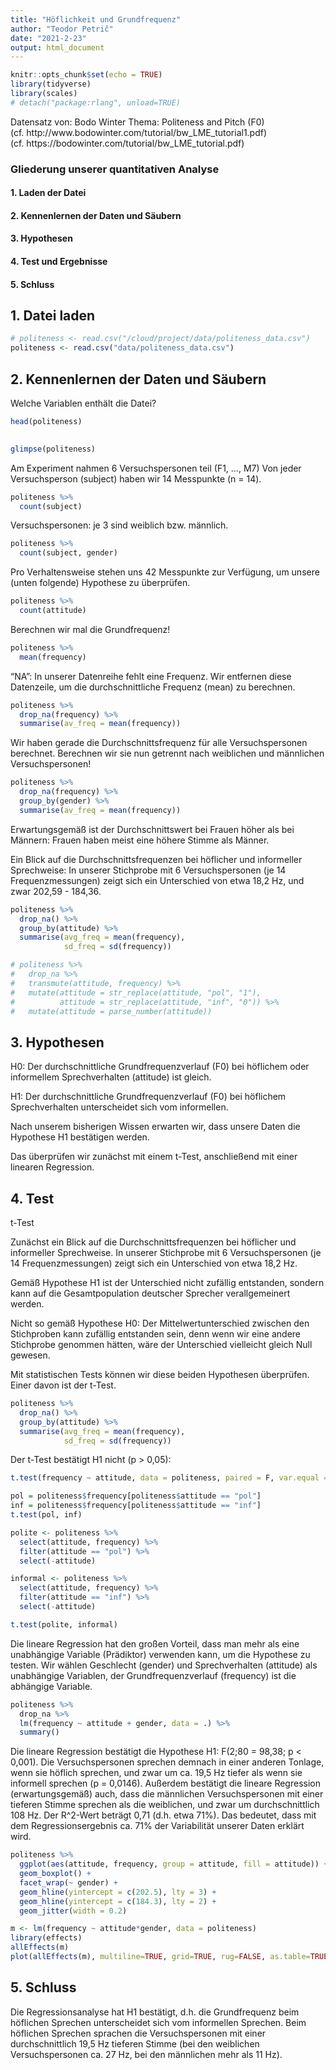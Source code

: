 ```yaml
---
title: "Höflichkeit und Grundfrequenz"
author: "Teodor Petrič"
date: "2021-2-23"
output: html_document
---
```


```r
knitr::opts_chunk$set(echo = TRUE)
library(tidyverse)
library(scales)
# detach("package:rlang", unload=TRUE)
```

Datensatz von: Bodo Winter 
Thema: Politeness and Pitch (F0)
(cf. http://www.bodowinter.com/tutorial/bw_LME_tutorial1.pdf)
(cf. https://bodowinter.com/tutorial/bw_LME_tutorial.pdf)


### Gliederung unserer quantitativen Analyse
#### 1. Laden der Datei
#### 2. Kennenlernen der Daten und Säubern
#### 3. Hypothesen
#### 4. Test und Ergebnisse
#### 5. Schluss


## 1. Datei laden

```r
# politeness <- read.csv("/cloud/project/data/politeness_data.csv")
politeness <- read.csv("data/politeness_data.csv")

```


## 2. Kennenlernen der Daten und Säubern

Welche Variablen enthält die Datei?

```r
head(politeness)
  
```

```r
glimpse(politeness)
```


Am Experiment nahmen 6 Versuchspersonen teil (F1, ..., M7)
Von jeder Versuchsperson (subject) haben wir 14 Messpunkte (n = 14).

```r
politeness %>% 
  count(subject)
```

Versuchspersonen: je 3 sind weiblich bzw. männlich.

```r
politeness %>% 
  count(subject, gender)
```

Pro Verhaltensweise stehen uns 42 Messpunkte zur Verfügung, um unsere (unten folgende) Hypothese zu überprüfen.

```r
politeness %>% 
  count(attitude)
```

Berechnen wir mal die Grundfrequenz!

```r
politeness %>% 
  mean(frequency)
```

"NA": In unserer Datenreihe fehlt eine Frequenz. Wir entfernen diese Datenzeile, um die durchschnittliche Frequenz (mean) zu berechnen.

```r
politeness %>% 
  drop_na(frequency) %>%
  summarise(av_freq = mean(frequency))
```

Wir haben gerade die Durchschnittsfrequenz für alle Versuchspersonen berechnet. Berechnen wir sie nun getrennt nach weiblichen und männlichen Versuchspersonen!

```r
politeness %>% 
  drop_na(frequency) %>%
  group_by(gender) %>% 
  summarise(av_freq = mean(frequency))
```

Erwartungsgemäß ist der Durchschnittswert bei Frauen höher als bei Männern: Frauen haben meist eine höhere Stimme als Männer.

Ein Blick auf die Durchschnittsfrequenzen bei höflicher und informeller Sprechweise:
In unserer Stichprobe mit 6 Versuchspersonen (je 14 Frequenzmessungen) zeigt sich ein Unterschied von etwa 18,2 Hz, und zwar 202,59 - 184,36.

```r
politeness %>% 
  drop_na() %>% 
  group_by(attitude) %>% 
  summarise(avg_freq = mean(frequency),
            sd_freq = sd(frequency))

```


```r
# politeness %>% 
#   drop_na %>% 
#   transmute(attitude, frequency) %>% 
#   mutate(attitude = str_replace(attitude, "pol", "1"),
#          attitude = str_replace(attitude, "inf", "0")) %>% 
#   mutate(attitude = parse_number(attitude))

```


## 3. Hypothesen

H0: Der durchschnittliche Grundfrequenzverlauf (F0) bei höflichem oder informellem Sprechverhalten (attitude) ist gleich.

H1: Der durchschnittliche Grundfrequenzverlauf (F0) bei höflichem Sprechverhalten unterscheidet sich vom informellen.

Nach unserem bisherigen Wissen erwarten wir, dass unsere Daten die Hypothese H1 bestätigen werden.

Das überprüfen wir zunächst mit einem t-Test, anschließend mit einer linearen Regression.


## 4. Test

t-Test

Zunächst ein Blick auf die Durchschnittsfrequenzen bei höflicher und informeller Sprechweise.
In unserer Stichprobe mit 6 Versuchspersonen (je 14 Frequenzmessungen) zeigt sich ein Unterschied von etwa 18,2 Hz. 

Gemäß Hypothese H1 ist der Unterschied nicht zufällig entstanden, sondern kann auf die Gesamtpopulation deutscher Sprecher verallgemeinert werden. 

Nicht so gemäß Hypothese H0: Der Mittelwertunterschied zwischen den Stichproben kann zufällig entstanden sein, denn wenn wir eine andere Stichprobe genommen hätten, wäre der Unterschied vielleicht gleich Null gewesen.

Mit statistischen Tests können wir diese beiden Hypothesen überprüfen. Einer davon ist der t-Test.

```r
politeness %>% 
  drop_na() %>% 
  group_by(attitude) %>% 
  summarise(avg_freq = mean(frequency),
            sd_freq = sd(frequency))

```

Der t-Test bestätigt H1 nicht (p > 0,05):

```r
t.test(frequency ~ attitude, data = politeness, paired = F, var.equal = T)

```


```r
pol = politeness$frequency[politeness$attitude == "pol"]
inf = politeness$frequency[politeness$attitude == "inf"]
t.test(pol, inf)

```


```r
polite <- politeness %>% 
  select(attitude, frequency) %>% 
  filter(attitude == "pol") %>% 
  select(-attitude)

informal <- politeness %>% 
  select(attitude, frequency) %>% 
  filter(attitude == "inf") %>% 
  select(-attitude)

t.test(polite, informal)

```


Die lineare Regression hat den großen Vorteil, dass man mehr als eine unabhängige Variable (Prädiktor) verwenden kann, um die Hypothese zu testen. Wir wählen Geschlecht (gender) und Sprechverhalten (attitude) als unabhängige Variablen, der Grundfrequenzverlauf (frequency) ist die abhängige Variable.

```r
politeness %>% 
  drop_na %>% 
  lm(frequency ~ attitude + gender, data = .) %>% 
  summary()
```

Die lineare Regression bestätigt die Hypothese H1: F(2;80 = 98,38; p < 0,001).
Die Versuchspersonen sprechen demnach in einer anderen Tonlage, wenn sie höflich sprechen, und zwar um ca. 19,5 Hz tiefer als wenn sie informell sprechen (p = 0,0146). 
Außerdem bestätigt die lineare Regression (erwartungsgemäß) auch, dass die männlichen Versuchspersonen mit einer tieferen Stimme sprechen als die weiblichen, und zwar um durchschnittlich 108 Hz. 
Der R^2-Wert beträgt 0,71 (d.h. etwa 71%). Das bedeutet, dass mit dem Regressionsergebnis ca. 71% der Variabilität unserer Daten erklärt wird. 

```r
politeness %>% 
  ggplot(aes(attitude, frequency, group = attitude, fill = attitude)) +
  geom_boxplot() +
  facet_wrap(~ gender) +
  geom_hline(yintercept = c(202.5), lty = 3) +
  geom_hline(yintercept = c(184.3), lty = 2) +
  geom_jitter(width = 0.2)

```

```r
m <- lm(frequency ~ attitude*gender, data = politeness)
library(effects)
allEffects(m)
plot(allEffects(m), multiline=TRUE, grid=TRUE, rug=FALSE, as.table=TRUE)

```


## 5. Schluss

Die Regressionsanalyse hat H1 bestätigt, d.h. die Grundfrequenz beim höflichen Sprechen unterscheidet sich vom informellen Sprechen. Beim höflichen Sprechen sprachen die Versuchspersonen mit einer durchschnittlich 19,5 Hz tieferen Stimme (bei den weiblichen Versuchspersonen ca. 27 Hz, bei den männlichen mehr als 11 Hz).
